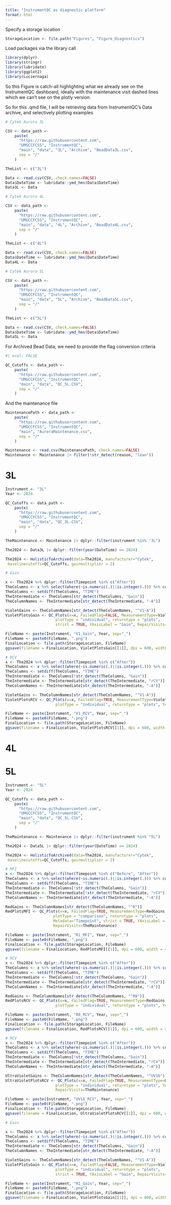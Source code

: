 ```yaml
---
title: "InstrumentQC as diagnostic platform"
format: html
---
```


Specify a storage location

```r
StorageLocation <- file.path("Figures", "Figure_Diagnostics")
```

Load packages via the library call 

```r
library(dplyr)
library(stringr)
library(lubridate)
library(ggplot2)
library(Luciernaga)
```


So this Figure is catch-all highlighting what we already see on the InstrumentQC dashboard,
ideally with the maintenance visit dashed lines which we can't see on the plotly version. 

So for this .qmd file, I will be retrieving data from InstrumentQC's Data archive, and selectively plotting examples

```r
# Cytek Aurora 3L

CSV <- data_path <-                                                
    paste(                                                  
      "https://raw.githubusercontent.com",                  
      "UMGCCFCSS", "InstrumentQC",                   
      "main", "data", "3L", "Archive", "BeadData3L.csv",                              
      sep = "/"                                             
    ) 

TheList <- c("3L")

Data <- read.csv(CSV, check.names=FALSE)
Data$DateTime <- lubridate::ymd_hms(Data$DateTime)
Data3L <- Data
```

```r
# Cytek Aurora 4L

CSV <- data_path <-                                                
    paste(                                                  
      "https://raw.githubusercontent.com",                  
      "UMGCCFCSS", "InstrumentQC",                   
      "main", "data", "4L", "Archive", "BeadData4L.csv",                              
      sep = "/"                                             
    ) 

TheList <- c("4L")

Data <- read.csv(CSV, check.names=FALSE)
Data$DateTime <- lubridate::ymd_hms(Data$DateTime)
Data4L <- Data
```

```r
# Cytek Aurora 5L

CSV <- data_path <-                                                
    paste(                                                  
      "https://raw.githubusercontent.com",                  
      "UMGCCFCSS", "InstrumentQC",                   
      "main", "data", "5L", "Archive", "BeadData5L.csv",                              
      sep = "/"                                             
    ) 

TheList <- c("5L")

Data <- read.csv(CSV, check.names=FALSE)
Data$DateTime <- lubridate::ymd_hms(Data$DateTime)
Data5L <- Data 
```

For Archived Bead Data, we need to provide the flag conversion criteria

```r
#| eval: FALSE

QC_Cutoffs <- data_path <-                                                
    paste(                                                  
      "https://raw.githubusercontent.com",                  
      "UMGCCFCSS", "InstrumentQC",                   
      "main", "data", "QC_5L.CSV",                              
      sep = "/"                                             
    )
```

And the maintenance file

```r
MaintenancePath <- data_path <-                                                
    paste(                                                  
      "https://raw.githubusercontent.com",                  
      "UMGCCFCSS", "InstrumentQC",                   
      "main", "AuroraMaintenance.csv",                              
      sep = "/"                                             
    )

Maintenance <- read.csv(MaintenancePath, check.names=FALSE)
Maintenance <- Maintenance |> filter(!str_detect(reason, "lean"))
```

# 3L

```r
Instrument <- "3L"
Year <- 2024

QC_Cutoffs <- data_path <-                                                
    paste(                                                  
      "https://raw.githubusercontent.com",                  
      "UMGCCFCSS", "InstrumentQC",                   
      "main", "data", "QC_3L.CSV",                              
      sep = "/"                                             
    )

TheMaintenance <- Maintenance |> dplyr::filter(instrument %in% "3L")

The2024 <- Data3L |> dplyr::filter(year(DateTime) >= 2024)

The2024 <- HolisticToArchived(data=The2024, manufacturer="Cytek",
 baselinecutoffs=QC_Cutoffs, gainmultiplier = 2)

# Gain

x <- The2024 %>% dplyr::filter(Timepoint %in% c("After"))
TheColumns <- x %>% select(where(~is.numeric(.)||is.integer(.))) %>% colnames()
TheColumns <- setdiff(TheColumns, "TIME")
TheIntermediate <- TheColumns[str_detect(TheColumns, "Gain")]
TheColumnNames <- TheIntermediate[str_detect(TheIntermediate, "-A")]

VioletGains <- TheColumnNames[str_detect(TheColumnNames, "^V1-A")]
VioletPlotsGain <- QC_Plots(x=x, FailedFlag=FALSE, MeasurementType=VioletGains,
                      plotType = "individual", returntype = "plots",
                      strict = TRUE, YAxisLabel = "Gain", RepairVisits=TheMaintenance)

FileName <- paste(Instrument, "V1_Gain", Year, sep="_")
FileName <- paste0(FileName, ".png")
FinalLocation <- file.path(StorageLocation, FileName)
ggsave(filename = FinalLocation, VioletPlotsGain[[1]], dpi = 600, width = 4, height = 3)

# RCV
x <- The2024 %>% dplyr::filter(Timepoint %in% c("After"))
TheColumns <- x %>% select(where(~is.numeric(.)||is.integer(.))) %>% colnames()
TheColumns <- setdiff(TheColumns, "TIME")
TheIntermediate <- TheColumns[!str_detect(TheColumns, "Gain")]
TheIntermediate <- TheIntermediate[str_detect(TheIntermediate, "rCV")]
TheColumnNames <- TheIntermediate[str_detect(TheIntermediate, "-A")]

VioletGains <- TheColumnNames[str_detect(TheColumnNames, "^V1-A")]
VioletPlotsRCV <- QC_Plots(x=x, FailedFlag=TRUE, MeasurementType=VioletGains,
                      plotType = "individual", returntype = "plots", YAxisLabel = "%rCV", RepairVisits=TheMaintenance)

FileName <- paste(Instrument, "V1_RCV", Year, sep="_")
FileName <- paste0(FileName, ".png")
FinalLocation <- file.path(StorageLocation, FileName)
ggsave(filename = FinalLocation, VioletPlotsRCV[[1]], dpi = 600, width = 4, height = 3)
```

# 4L



# 5L

```r
Instrument <- "5L"
Year <- 2024

QC_Cutoffs <- data_path <-                                                
    paste(                                                  
      "https://raw.githubusercontent.com",                  
      "UMGCCFCSS", "InstrumentQC",                   
      "main", "data", "QC_5L.CSV",                              
      sep = "/"                                             
    )

TheMaintenance <- Maintenance |> dplyr::filter(instrument %in% "5L")

The2024 <- Data5L |> dplyr::filter(year(DateTime) >= 2024)

The2024 <- HolisticToArchived(data=The2024, manufacturer="Cytek",
 baselinecutoffs=QC_Cutoffs, gainmultiplier = 2)

# MFI
x <- The2024 %>% dplyr::filter(Timepoint %in% c("Before", "After"))
TheColumns <- x %>% select(where(~is.numeric(.)||is.integer(.))) %>% colnames()
TheColumns <- setdiff(TheColumns, "TIME")
TheIntermediate <- TheColumns[!str_detect(TheColumns, "Gain")]
TheIntermediate <- TheIntermediate[!str_detect(TheIntermediate, "rCV")]
TheColumnNames <- TheIntermediate[str_detect(TheIntermediate, "-A")]

RedGains <- TheColumnNames[str_detect(TheColumnNames, "^R")]
RedPlotsMFI <- QC_Plots(x=x, FailedFlag=TRUE, MeasurementType=RedGains,
                     plotType = "comparison", returntype = "plots",
                     Metadata="Timepoint", strict = TRUE, YAxisLabel = "MFI",
                     RepairVisits=TheMaintenance)

FileName <- paste(Instrument, "R1_MFI", Year, sep="_")
FileName <- paste0(FileName, ".png")
FinalLocation <- file.path(StorageLocation, FileName)
ggsave(filename = FinalLocation, RedPlotsMFI[[1]], dpi = 600, width = 4, height = 3)

# RCV
x <- The2024 %>% dplyr::filter(Timepoint %in% c("After"))
TheColumns <- x %>% select(where(~is.numeric(.)||is.integer(.))) %>% colnames()
TheColumns <- setdiff(TheColumns, "TIME")
TheIntermediate <- TheColumns[!str_detect(TheColumns, "Gain")]
TheIntermediate <- TheIntermediate[str_detect(TheIntermediate, "rCV")]
TheColumnNames <- TheIntermediate[str_detect(TheIntermediate, "-A")]

RedGains <- TheColumnNames[str_detect(TheColumnNames, "^R8")]
RedPlotsRCV <- QC_Plots(x=x, FailedFlag=TRUE, MeasurementType=RedGains,
                      plotType = "individual", returntype = "plots", YAxisLabel = "%rCV", RepairVisits=TheMaintenance)

FileName <- paste(Instrument, "R8_RCV", Year, sep="_")
FileName <- paste0(FileName, ".png")
FinalLocation <- file.path(StorageLocation, FileName)
ggsave(filename = FinalLocation, RedPlotsRCV[[1]], dpi = 600, width = 4, height = 3)

# RCV
x <- The2024 %>% dplyr::filter(Timepoint %in% c("After"))
TheColumns <- x %>% select(where(~is.numeric(.)||is.integer(.))) %>% colnames()
TheColumns <- setdiff(TheColumns, "TIME")
TheIntermediate <- TheColumns[!str_detect(TheColumns, "Gain")]
TheIntermediate <- TheIntermediate[str_detect(TheIntermediate, "rCV")]
TheColumnNames <- TheIntermediate[str_detect(TheIntermediate, "-A")]

UltraVioletGains <- TheColumnNames[str_detect(TheColumnNames, "^UV16")]
UltraVioletPlotsRCV <- QC_Plots(x=x, FailedFlag=TRUE, MeasurementType=UltraVioletGains,
                      plotType = "individual", returntype = "plots", YAxisLabel = "%rCV",
                      RepairVisits=TheMaintenance)

FileName <- paste(Instrument, "UV16_RCV", Year, sep="_")
FileName <- paste0(FileName, ".png")
FinalLocation <- file.path(StorageLocation, FileName)
ggsave(filename = FinalLocation, UltraVioletPlotsRCV[[1]], dpi = 600, width = 4, height = 3)

# Gain

x <- The2024 %>% dplyr::filter(Timepoint %in% c("After"))
TheColumns <- x %>% select(where(~is.numeric(.)||is.integer(.))) %>% colnames()
TheColumns <- setdiff(TheColumns, "TIME")
TheIntermediate <- TheColumns[str_detect(TheColumns, "Gain")]
TheColumnNames <- TheIntermediate[str_detect(TheIntermediate, "-A")]

VioletGains <- TheColumnNames[str_detect(TheColumnNames, "^V1-A")]
VioletPlotsGain <- QC_Plots(x=x, FailedFlag=FALSE, MeasurementType=VioletGains,
                      plotType = "individual", returntype = "plots",
                      strict = TRUE, YAxisLabel = "Gain", RepairVisits=TheMaintenance)

FileName <- paste(Instrument, "R1_Gain", Year, sep="_")
FileName <- paste0(FileName, ".png")
FinalLocation <- file.path(StorageLocation, FileName)
ggsave(filename = FinalLocation, VioletPlotsGain[[1]], dpi = 600, width = 4, height = 3)
```


